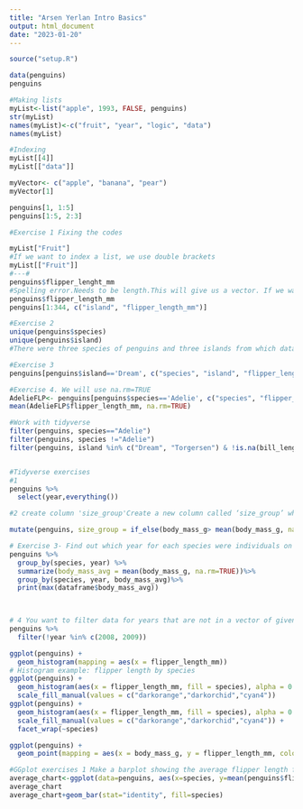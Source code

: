 ```yaml
---
title: "Arsen Yerlan Intro Basics"
output: html_document
date: "2023-01-20"
---
```

```r
source("setup.R")
```

```r
data(penguins)
penguins
```
```r
#Making lists
myList<-list("apple", 1993, FALSE, penguins)
str(myList)
names(myList)<-c("fruit", "year", "logic", "data")
names(myList)
```

```r
#Indexing
myList[[4]]
myList[["data"]]

myVector<- c("apple", "banana", "pear")
myVector[1]

penguins[1, 1:5]
penguins[1:5, 2:3]
```


```r
#Exercise 1 Fixing the codes

myList["Fruit"]
#If we want to index a list, we use double brackets
myList[["Fruit"]]
#---#
penguins$flipper_lenght_mm
#Spelling error.Needs to be length.This will give us a vector. If we want a data frame, we can use the second line of code
penguins$flipper_length_mm
penguins[1:344, c("island", "flipper_length_mm")]
```

```r
#Exercise 2
unique(penguins$species)
unique(penguins$island)
#There were three species of penguins and three islands from which data was collected. 
```
```r
#Exercise 3
penguins[penguins$island=='Dream', c("species", "island", "flipper_length_mm")]
```
```r
#Exercise 4. We will use na.rm=TRUE
AdelieFLP<- penguins[penguins$species=='Adelie', c("species", "flipper_length_mm")]
mean(AdelieFLP$flipper_length_mm, na.rm=TRUE)
```
```r
#Work with tidyverse
filter(penguins, species=="Adelie")
filter(penguins, species !="Adelie")
filter(penguins, island %in% c("Dream", "Torgersen") & !is.na(bill_length_mm))



```
```r
#Tidyverse exercises
#1
penguins %>%
  select(year,everything())
```

```r
#2 create column 'size_group'Create a new column called ‘size_group’ where individuals with body mass greater than the overall average are called ‘large’ and those smaller are called ‘small’.

mutate(penguins, size_group = if_else(body_mass_g> mean(body_mass_g, na.rm=TRUE), "large","small"))
```
```r
# Exercise 3- Find out which year for each species were individuals on average the largest according to body mass.
penguins %>%
  group_by(species, year) %>%
  summarize(body_mass_avg = mean(body_mass_g, na.rm=TRUE))%>%
  group_by(species, year, body_mass_avg)%>%
  print(max(dataframe$body_mass_avg))

  
```

```r
# 4 You want to filter data for years that are not in a vector of given years, but this code doesn’t work. Tweak it so that it does. (Yes, you could just filter year to equal 2007 in this case but there is a trouble-shooting lessons here).
penguins %>% 
  filter(!year %in% c(2008, 2009))
```
```r
ggplot(penguins) + 
  geom_histogram(mapping = aes(x = flipper_length_mm))
# Histogram example: flipper length by species
ggplot(penguins) +
  geom_histogram(aes(x = flipper_length_mm, fill = species), alpha = 0.5, position = "identity") +
  scale_fill_manual(values = c("darkorange","darkorchid","cyan4"))
ggplot(penguins) +
  geom_histogram(aes(x = flipper_length_mm, fill = species), alpha = 0.5, position = "identity") +
  scale_fill_manual(values = c("darkorange","darkorchid","cyan4")) +
  facet_wrap(~species)
```

```r
ggplot(penguins) +
  geom_point(mapping = aes(x = body_mass_g, y = flipper_length_mm, color = species))
```

```r
#GGplot exercises 1 Make a barplot showing the average flipper length for each species
average_chart<-ggplot(data=penguins, aes(x=species, y=mean(penguins$flipper_length_mm, na.rm=TRUE)))
average_chart
average_chart+geom_bar(stat="identity", fill=species)
```

